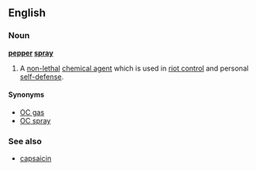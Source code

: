 ==English==
===Noun===
'''[[pepper]] [[spray]]'''

# A [[non-lethal]] [[chemical agent]] which is used in [[riot control]] and personal [[self-defense]].

====Synonyms====
*[[OC gas]]
*[[OC spray]]

===See also===
*[[capsaicin]]